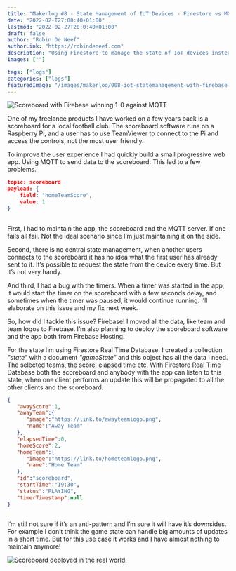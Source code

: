 ```yaml
---
title: "Makerlog #8 - State Management of IoT Devices - Firestore vs MQTT"
date: "2022-02-T27:00:40+01:00"
lastmod: "2022-02-27T20:0:40+01:00"
draft: false
author: "Robin De Neef"
authorLink: "https://robindeneef.com"
description: "Using Firestore to manage the state of IoT devices instead of MQTT"
images: [""]

tags: ["logs"]
categories: ["logs"]
featuredImage: "/images/makerlog/008-iot-statemanagement-with-firebase-vs-mqtt.jpg"
---
```


![Scoreboard with Firebase winning 1-0 against MQTT](/images/makerlog/008-iot-statemanagement-with-firebase-vs-mqtt.jpg)

One of my freelance products I have worked on a few years back is a scoreboard for a local football club. The scoreboard software runs on a Raspberry Pi, and a user has to use TeamViewer to connect to the Pi and access the controls, not the most user friendly. 

To improve the user experience I had quickly build a small progressive web app. Using MQTT to send data to the scoreboard. This led to a few problems.

```json
topic: scoreboard
payload: {
	field: "homeTeamScore",
	value: 1
}  
   
```  
   
First, I had to maintain the app, the scoreboard and the MQTT server. If one fails all fail. Not the ideal scenario since I’m just maintaining it on the side. 

Second, there is no central state management, when another users connects to the scoreboard it has no idea what the first user has already sent to it. It’s possible to request the state from the device every time. But it’s not very handy.

And third, I had a bug with the timers. When a timer was started in the app, it would start the timer on the scoreboard with a few seconds delay, and sometimes when the timer was paused, it would continue running. I’ll elaborate on this issue and my fix next week. 

So, how did I tackle this issue? Firebase! I moved all the data, like team and team logos to Firebase. I’m also planning to deploy the scoreboard software and the app both from Firebase Hosting. 

For the state I’m using Firestore Real Time Database. I created a collection *"state"* with a document *"gameState"* and this object has all the data I need. The selected teams, the score, elapsed time etc. With Firestore Real Time Database both the scoreboard and anybody with the app can listen to this state, when one client performs an update this will be propagated to all the other clients and the scoreboard. 

```json
{
   "awayScore":1,
   "awayTeam":{
      "image":"https://link.to/awayteamlogo.png",
      "name":"Away Team"
   },
   "elapsedTime":0,
   "homeScore":2,
   "homeTeam":{
      "image":"https://link.to/hometeamlogo.png",
      "name":"Home Team"
   },
   "id":"scoreboard",
   "startTime":"19:30",
   "status":"PLAYING",
   "timerTimestamp":null
}
  
```

I’m still not sure if it’s an anti-pattern and I’m sure it will have it’s downsides. For example I don’t think the game state can handle big amounts of updates in a short time. But for this use case it works and I have almost nothing to maintain anymore!

![Scoreboard deployed in the real world.](/images/makerlog/008-scoreboard-in-the-field.jpg)
